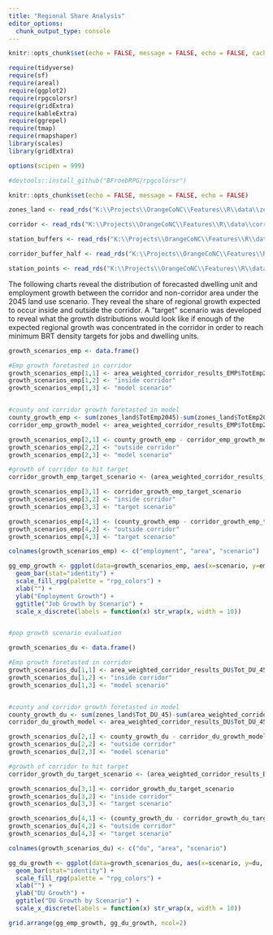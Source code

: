 ```yaml
---
title: "Regional Share Analysis"
editor_options: 
  chunk_output_type: console
---
```


```r
knitr::opts_chunk$set(echo = FALSE, message = FALSE, echo = FALSE, cache = TRUE, fig.width = 8)

require(tidyverse)
require(sf)
require(areal)
require(ggplot2)
require(rpgcolorsr)
require(gridExtra)
require(kableExtra)
require(ggrepel)
require(tmap)
require(rmapshaper)
library(scales)
library(gridExtra)

options(scipen = 999)

#devtools::install_github("BFroebRPG/rpgcolorsr")

```


```r
knitr::opts_chunk$set(echo = FALSE, message = FALSE, echo = FALSE)

zones_land <- read_rds("K:\\Projects\\OrangeCoNC\\Features\\R\\data\\zones_land.rds")

corridor <- read_rds("K:\\Projects\\OrangeCoNC\\Features\\R\\data\\corridor.rds")

station_buffers <- read_rds("K:\\Projects\\OrangeCoNC\\Features\\R\\data\\station_buffers.rds")

corridor_buffer_half <- read_rds("K:\\Projects\\OrangeCoNC\\Features\\R\\data\\corridor_buffer_half.rds")

station_points <- read_rds("K:\\Projects\\OrangeCoNC\\Features\\R\\data\\station_points.rds")
```

The following charts reveal the distribution of forecasted dwelling unit and employment growth between the corridor and non-corridor area under the 2045 land use scenario. They reveal the share of regional growth expected to occur inside and outside the corridor. A "target" scenario was developed to reveal what the growth distributions would look like if enough of the expected regional growth was concentrated in the corridor in order to reach minimum BRT density targets for jobs and dwelling units.

```r

growth_scenarios_emp <- data.frame()

#Emp growth foretasted in corridor
growth_scenarios_emp[1,1] <- area_weighted_corridor_results_EMP$TotEmp2045-area_weighted_corridor_results_EMP$TotEmp2020
growth_scenarios_emp[1,2] <- "inside corridor" 
growth_scenarios_emp[1,3] <- "model scenario" 


#county and corridor growth foretasted in model
county_growth_emp <- sum(zones_land$TotEmp2045)-sum(zones_land$TotEmp2020)
corridor_emp_growth_model <- area_weighted_corridor_results_EMP$TotEmp2045-area_weighted_corridor_results_EMP$TotEmp2020

growth_scenarios_emp[2,1] <- county_growth_emp - corridor_emp_growth_model
growth_scenarios_emp[2,2] <- "outside corridor" 
growth_scenarios_emp[2,3] <- "model scenario" 

#growth of corridor to hit target
corridor_growth_emp_target_scenario <- (area_weighted_corridor_results_EMP$acres*10)-(area_weighted_corridor_results_EMP$TotEmp2020)

growth_scenarios_emp[3,1] <- corridor_growth_emp_target_scenario
growth_scenarios_emp[3,2] <- "inside corridor" 
growth_scenarios_emp[3,3] <- "target scenario" 

growth_scenarios_emp[4,1] <- (county_growth_emp - corridor_growth_emp_target_scenario)
growth_scenarios_emp[4,2] <- "outside corridor" 
growth_scenarios_emp[4,3] <- "target scenario" 

colnames(growth_scenarios_emp) <- c("employment", "area", "scenario")

gg_emp_growth <- ggplot(data=growth_scenarios_emp, aes(x=scenario, y=employment, fill=area)) +
  geom_bar(stat="identity") +
  scale_fill_rpg(palette = "rpg_colors") +
  xlab("") +
  ylab("Employment Growth") +
  ggtitle("Job Growth by Scenario") +
  scale_x_discrete(labels = function(x) str_wrap(x, width = 10))


#pop growth scenario evaluation

growth_scenarios_du <- data.frame()

#Emp growth foretasted in corridor
growth_scenarios_du[1,1] <- area_weighted_corridor_results_DU$Tot_DU_45-area_weighted_corridor_results_DU$Tot_DU_20
growth_scenarios_du[1,2] <- "inside corridor" 
growth_scenarios_du[1,3] <- "model scenario" 


#county and corridor growth foretasted in model
county_growth_du <- sum(zones_land$Tot_DU_45)-sum(area_weighted_corridor_results_DU$Tot_DU_20)
corridor_du_growth_model <- area_weighted_corridor_results_DU$Tot_DU_45-area_weighted_corridor_results_DU$Tot_DU_20

growth_scenarios_du[2,1] <- county_growth_du - corridor_du_growth_model
growth_scenarios_du[2,2] <- "outside corridor" 
growth_scenarios_du[2,3] <- "model scenario" 

#growth of corridor to hit target
corridor_growth_du_target_scenario <- (area_weighted_corridor_results_DU$acres*7)-(area_weighted_corridor_results_DU$Tot_DU_20)

growth_scenarios_du[3,1] <- corridor_growth_du_target_scenario
growth_scenarios_du[3,2] <- "inside corridor" 
growth_scenarios_du[3,3] <- "target scenario" 

growth_scenarios_du[4,1] <- (county_growth_du - corridor_growth_du_target_scenario)
growth_scenarios_du[4,2] <- "outside corridor" 
growth_scenarios_du[4,3] <- "target scenario" 

colnames(growth_scenarios_du) <- c("du", "area", "scenario")

gg_du_growth <- ggplot(data=growth_scenarios_du, aes(x=scenario, y=du, fill=area)) +
  geom_bar(stat="identity") +
  scale_fill_rpg(palette = "rpg_colors") +
  xlab("") +
  ylab("DU Growth") +
  ggtitle("DU Growth by Scenario") +
  scale_x_discrete(labels = function(x) str_wrap(x, width = 10))

grid.arrange(gg_emp_growth, gg_du_growth, ncol=2)


```
